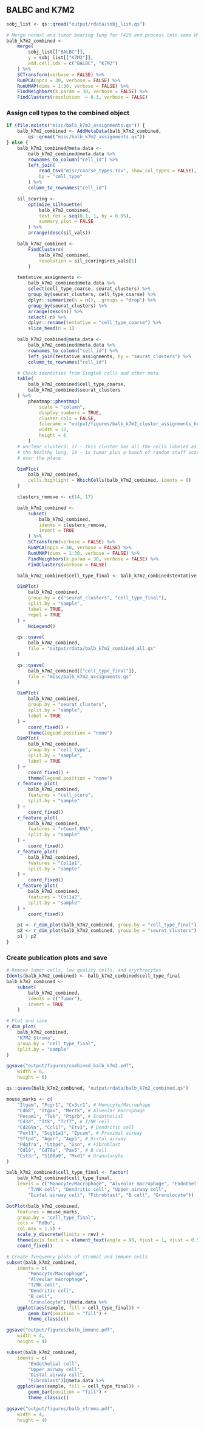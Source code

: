## BALBC and K7M2
```r
sobj_list <- qs::qread("output/rdata/sobj_list.qs")

# Merge normal and tumor bearing lung for F420 and process into same UMAP space
balb_k7m2_combined <-
    merge(
        sobj_list[["BALBC"]],
        y = sobj_list[["K7M2"]],
        add.cell.ids = c("BALBC", "K7M2")
    ) %>%
    SCTransform(verbose = FALSE) %>%
    RunPCA(npcs = 30, verbose = FALSE) %>%
    RunUMAP(dims = 1:30, verbose = FALSE) %>%
    FindNeighbors(k.param = 30, verbose = FALSE) %>%
    FindClusters(resolution  = 0.3, verbose = FALSE)
```

### Assign cell types to the combined object
```r
if (file.exists("misc/balb_k7m2_assignments.qs")) {
    balb_k7m2_combined <- AddMetaData(balb_k7m2_combined,
        qs::qread("misc/balb_k7m2_assignments.qs"))
} else {
    balb_k7m2_combined@meta.data <-
        balb_k7m2_combined@meta.data %>%
        rownames_to_column("cell_id") %>%
        left_join(
            read_tsv("misc/coarse_types.tsv", show_col_types = FALSE),
            by = "cell_type"
        ) %>%
        column_to_rownames("cell_id")

    sil_scoring <-
        optimize_silhouette(
            balb_k7m2_combined,
            test_res = seq(0.1, 1, by = 0.05),
            summary_plot = FALSE
        ) %>%
        arrange(desc(sil_vals))

    balb_k7m2_combined <-
        FindClusters(
            balb_k7m2_combined,
            resolution = sil_scoring$res_vals[1]
        )

    tentative_assignments <-
        balb_k7m2_combined@meta.data %>%
        select(cell_type_coarse, seurat_clusters) %>%
        group_by(seurat_clusters, cell_type_coarse) %>%
        dplyr::summarize(n = n(), .groups = "drop") %>%
        group_by(seurat_clusters) %>%
        arrange(desc(n)) %>%
        select(-n) %>%
        dplyr::rename(tentative = "cell_type_coarse") %>%
        slice_head(n = 1)

    balb_k7m2_combined@meta.data <-
        balb_k7m2_combined@meta.data %>%
        rownames_to_column("cell_id") %>%
        left_join(tentative_assignments, by = "seurat_clusters") %>%
        column_to_rownames("cell_id")

    # Check identities from SingleR calls and other meta
    table(
        balb_k7m2_combined$cell_type_coarse,
        balb_k7m2_combined$seurat_clusters
    ) %>%
        pheatmap::pheatmap(
            scale = "column",
            display_numbers = TRUE,
            cluster_cols = FALSE,
            filename = "output/figures/balb_k7m2_cluster_assignments_heatmap.png",
            width = 12,
            height = 6
        )
    # unclear clusters: 17 - this cluster has all the cells labeled as "tumor"
    # the healthy lung, 14 - is tumor plus a bunch of random stuff scattered all
    # over the place

    DimPlot(
        balb_k7m2_combined,
        cells.highlight = WhichCells(balb_k7m2_combined, idents = 6)
    )

    clusters_remove <- c(14, 17)

    balb_k7m2_combined <-
        subset(
            balb_k7m2_combined,
            idents = clusters_remove,
            invert = TRUE
        ) %>%
        SCTransform(verbose = FALSE) %>%
        RunPCA(npcs = 30, verbose = FALSE) %>%
        RunUMAP(dims = 1:30, verbose = FALSE) %>%
        FindNeighbors(k.param = 30, verbose = FALSE) %>%
        FindClusters(verbose = FALSE)

    balb_k7m2_combined$cell_type_final <- balb_k7m2_combined$tentative

    DimPlot(
        balb_k7m2_combined,
        group.by = c("seurat_clusters", "cell_type_final"),
        split.by = "sample",
        label = TRUE,
        repel = TRUE
    ) +
        NoLegend()

    qs::qsave(
        balb_k7m2_combined,
        file = "output/rdata/balb_k7m2_combined_all.qs"
    )

    qs::qsave(
        balb_k7m2_combined[["cell_type_final"]],
        file = "misc/balb_k7m2_assignments.qs"
    )

    DimPlot(
        balb_k7m2_combined,
        group.by = "seurat_clusters",
        split.by = "sample",
        label = TRUE
    ) +
        coord_fixed() +
        theme(legend.position = "none")
    DimPlot(
        balb_k7m2_combined,
        group.by = "cell_type",
        split.by = "sample",
        label = TRUE
    ) +
        coord_fixed() +
        theme(legend.position = "none")
    r_feature_plot(
        balb_k7m2_combined,
        features = "cell_score",
        split.by = "sample"
    ) +
        coord_fixed()
    r_feature_plot(
        balb_k7m2_combined,
        features = "nCount_RNA",
        split.by = "sample"
    ) +
        coord_fixed()
    r_feature_plot(
        balb_k7m2_combined,
        features = "Col1a1",
        split.by = "sample"
    ) +
        coord_fixed()
    r_feature_plot(
        balb_k7m2_combined,
        features = "Col1a2",
        split.by = "sample"
    ) +
        coord_fixed()

    p1 <- r_dim_plot(balb_k7m2_combined, group.by = "cell_type_final")
    p2 <- r_dim_plot(balb_k7m2_combined, group.by = "seurat_clusters")
    p1 | p2
}
```


### Create publication plots and save
```r
# Remove tumor cells, low quality cells, and erythrocytes
Idents(balb_k7m2_combined) <- balb_k7m2_combined$cell_type_final
balb_k7m2_combined <-
    subset(
        balb_k7m2_combined,
        idents = c("Tumor"),
        invert = TRUE
    )

# Plot and save
r_dim_plot(
    balb_k7m2_combined,
    "K7M2 Stroma",
    group.by = "cell_type_final",
    split.by = "sample"
)

ggsave("output/figures/combined_balb_k7m2.pdf",
    width = 8,
    height = 6)

qs::qsave(balb_k7m2_combined, "output/rdata/balb_k7m2_combined.qs")

mouse_marks <- c(
    "Itgam", "Fcgr1", "Cx3cr1", # Monocyte/Macrophage
    "Cd68", "Itgax", "Mertk", # Alveolar macrophage
    "Pecam1", "Tek", "Ptprb", # Endothelial
    "Cd3d", "Itk", "Tcf7", # T/NK cell
    "Cd209a", "Ccl17", "Etv3", # Dendritic cell
    "Foxl1", "Scgb1a1", "Epcam", # Proximal airway
    "Sftpd", "Ager", "Aqp5", # Distal airway
    "Pdgfra", "Ltbp4", "Gsn", # Fibroblast
    "Cd19", "Cd79a", "Pax5", # B cell
    "Csf3r", "S100a9", "Mxd1" # Granulocyte
)

balb_k7m2_combined$cell_type_final <- factor(
    balb_k7m2_combined$cell_type_final,
    levels = c("Monocyte/Macrophage", "Alveolar macrophage", "Endothelial cell",
        "T/NK cell", "Dendritic cell", "Upper airway cell",
        "Distal airway cell", "Fibroblast", "B cell", "Granulocyte"))

DotPlot(balb_k7m2_combined,
    features = mouse_marks,
    group.by = "cell_type_final",
    cols = "RdBu",
    col.max = 1.5) +
    scale_y_discrete(limits = rev) +
    theme(axis.text.x = element_text(angle = 90, hjust = 1, vjust = 0.5)) +
    coord_fixed()

# Create frequency plots of stromal and immune cells
subset(balb_k7m2_combined,
    idents = c(
        "Monocyte/Macrophage",
        "Alveolar macrophage",
        "T/NK cell",
        "Dendritic cell",
        "B cell",
        "Granulocyte"))@meta.data %>%
    ggplot(aes(sample, fill = cell_type_final)) +
        geom_bar(position = "fill") +
        theme_classic()

ggsave("output/figures/balb_immune.pdf",
    width = 4,
    height = 4)

subset(balb_k7m2_combined,
    idents = c(
        "Endothelial cell",
        "Upper airway cell",
        "Distal airway cell",
        "Fibroblast"))@meta.data %>%
    ggplot(aes(sample, fill = cell_type_final)) +
        geom_bar(position = "fill") +
        theme_classic()

ggsave("output/figures/balb_stroma.pdf",
    width = 4,
    height = 4)
```
